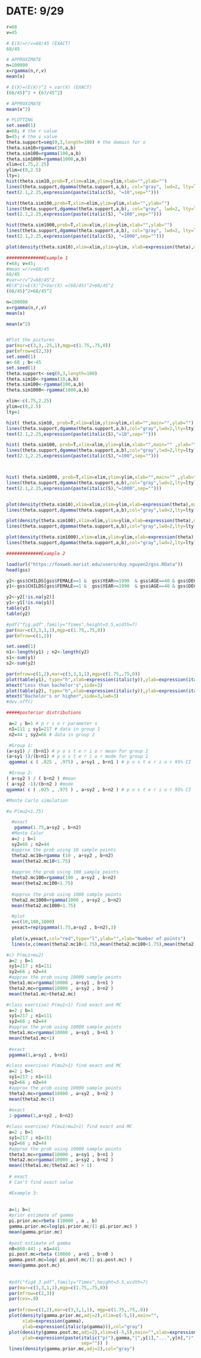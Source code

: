 # DATE: 9/29

```r
r=68
v=45

# E(X)=r/v=68/45 (EXACT)
68/45

# APPROXIMATE
n=100000
x=rgamma(n,r,v)
mean(x)
```


```r
# E(X)=(E(X))^2 + var(X) (EXACT)
(68/45)^2 + (67/45^2)

# APPROXIMATE
mean(x^2)
```

```r
# PLOTTING
set.seed(1)
a=68; # the r value
b=45; # the v value
theta.support=seq(0,3,length=100) # the domain for x
theta.sim10=rgamma(10,a,b)
theta.sim100=rgamma(100,a,b)
theta.sim1000=rgamma(1000,a,b)
xlim=c(.75,2.25)
ylim=c(0,2.5)
lty=1
hist(theta.sim10,prob=T,xlim=xlim,ylim=ylim,xlab="",ylab="")
lines(theta.support,dgamma(theta.support,a,b), col="gray", lwd=2, lty=lty)
text(2.1,2.25,expression(paste(italic(S), "=10",sep="")))
```

```r
hist(theta.sim100,prob=T,xlim=xlim,ylim=ylim,xlab="",ylab="")
lines(theta.support,dgamma(theta.support,a,b), col="gray", lwd=2, lty=lty)
text(2.1,2.25,expression(paste(italic(S), "=100",sep="")))

hist(theta.sim1000,prob=T,xlim=xlim,ylim=ylim,xlab="",ylab="")
lines(theta.support,dgamma(theta.support,a,b), col="gray", lwd=2, lty=lty)
text(2.1,2.25,expression(paste(italic(S), "=1000",sep="")))

plot(density(theta.sim10),xlim=xlim,ylim=ylim, xlab=expression(theta),main="",ylab="")
```

```r
##############Example 1
r=68; v=45;
#mean =r/v=68/45
68/45
#var=r/v^2=68/45^2
#E(X^2)=E(X)^2+Var(X) =(68/45)^2+68/45^2
(68/45)^2+68/45^2

n=100000
x=rgamma(n,r,v)
mean(x)

mean(x^2)


#Plot the pictures
par(mar=c(3,3,.25,1),mgp=c(1.75,.75,0))
par(mfrow=c(2,3))
set.seed(1)
a<-68 ; b<-45
set.seed(1)
theta.support<-seq(0,3,length=100)
theta.sim10<-rgamma(10,a,b)
theta.sim100<-rgamma(100,a,b)
theta.sim1000<-rgamma(1000,a,b)

xlim<-c(.75,2.25)
ylim=c(0,2.5)
lty=1

hist( theta.sim10, prob=T,xlim=xlim,ylim=ylim,xlab="",main="",ylab="")
lines(theta.support,dgamma(theta.support,a,b),col="gray",lwd=2,lty=lty)
text(2.1,2.25,expression(paste(italic(S),"=10",sep="")))

hist( theta.sim100, prob=T,xlim=xlim,ylim=ylim,xlab="",main="" ,ylab="")
lines(theta.support,dgamma(theta.support,a,b),col="gray",lwd=2,lty=lty)
text(2.1,2.25,expression(paste(italic(S),"=100",sep="")))



hist( theta.sim1000, prob=T,xlim=xlim,ylim=ylim,xlab="",main="" ,ylab="")
lines(theta.support,dgamma(theta.support,a,b),col="gray",lwd=2,lty=lty)
text(2.1,2.25,expression(paste(italic(S),"=1000",sep="")))


plot(density(theta.sim10),xlim=xlim,ylim=ylim,xlab=expression(theta),main="",ylab="")
lines(theta.support,dgamma(theta.support,a,b),col="gray",lwd=2,lty=lty)

plot(density(theta.sim100),xlim=xlim,ylim=ylim,xlab=expression(theta),main="",ylab="")
lines(theta.support,dgamma(theta.support,a,b),col="gray",lwd=2,lty=lty)

plot(density(theta.sim1000),xlim=xlim,ylim=ylim,xlab=expression(theta),main="",ylab="")
lines(theta.support,dgamma(theta.support,a,b),col="gray",lwd=2,lty=lty)

```
```r
#############Example 2

load(url("https://foxweb.marist.edu/users/duy.nguyen2/gss.RData"))
head(gss)
```

```r
y2<-gss$CHILDS[gss$FEMALE==1 &  gss$YEAR>=1990  & gss$AGE==40 & gss$DEG>=3 ]
y1<-gss$CHILDS[gss$FEMALE==1 &  gss$YEAR>=1990  & gss$AGE==40 & gss$DEG<3 ]

y2<-y2[!is.na(y2)]
y1<-y1[!is.na(y1)]
table(y1)
table(y2)
```

```r

#pdf("fig.pdf",family="Times",height=3.5,width=7)
par(mar=c(3,3,1,1),mgp=c(1.75,.75,0))
par(mfrow=c(1,2))

set.seed(1) 
n1<-length(y1) ; n2<-length(y2)
s1<-sum(y1)
s2<-sum(y2)

par(mfrow=c(1,2),mar=c(3,3,1,1),mgp=c(1.75,.75,0))
plot(table(y1), type="h",xlab=expression(italic(y)),ylab=expression(italic(n[1](y))),col=gray(.5) ,lwd=3)
mtext("Less than bachelor's",side=3)
plot(table(y2), type="h",xlab=expression(italic(y)),ylab=expression(italic(n[2](y))),col=gray(0),lwd=3)
mtext("Bachelor's or higher",side=3,lwd=3)
#dev.off()
```

```r
#####posterior distributions

 a=2 ; b=1 # p r i o r parameter s
 n1=111 ; sy1=217 # data in group 1
 n2=44 ; sy2=66 # data in group 2

 #Group 1:
(a+sy1) / (b+n1) # p o s t e r i o r mean for group 1
(a+sy1-1)/(b+n1) # p o s t e r i o r mode for group 1
 qgamma( c ( .025 , .975) , a+sy1 , b+n1 ) # p o s t e r i o r 95% CI
```

```r
 #Group 2:
( a+sy2 ) / ( b+n2 ) #mean
( a+sy2 -1)/(b+n2 ) #mode
qgamma( c ( .025 , .975 ) , a+sy2 , b+n2 ) # p o s t e r i o r 95% CI

```

```r
#Monte Carlo simulation

#a P(mu2<1.75)

  #exact 
   pgamma(1.75,a+sy2 , b+n2)
  #Monte Calor
  a=2 ; b=1
  sy2=66 ; n2=44
  #approx the prob using 10 sample points
  theta2.mc10=rgamma (10 , a+sy2 , b+n2)
  mean(theta2.mc10<1.75)
  
  #approx the prob using 100 sample points
  theta2.mc100=rgamma(100 , a+sy2 , b+n2)
  mean(theta2.mc100<1.75)
  
  #approx the prob using 1000 sample points
  theta2.mc1000=rgamma(1000 , a+sy2 , b+n2)
  mean(theta2.mc1000<1.75)
```

```r
  #plot
  x=c(10,100,1000)
  yexact=rep(pgamma(1.75,a+sy2 , b+n2),3)
  
  plot(x,yexact,col="red",type="l",ylab="",xlab="Number of points")
  lines(x,c(mean(theta2.mc10<1.75),mean(theta2.mc100<1.75),mean(theta2.mc1000<1.75)),lty=3)
```

```r
#c) P(mu1>mu2)
 a=2 ; b=1
 sy1=217 ; n1=111
 sy2=66 ; n2=44
 #approx the prob using 10000 sample points
 theta1.mc=rgamma(10000 , a+sy1 , b+n1 )
 theta2.mc=rgamma(10000 , a+sy2 , b+n2 )
 mean(theta1.mc>theta2.mc)

```


```r
#class exercise) P(mu1<1) find exact and MC
 a=2 ; b=1
 sy1=217 ; n1=111
 sy2=66 ; n2=44
 #approx the prob using 10000 sample points
 theta1.mc=rgamma(10000 , a+sy1 , b+n1 )
 mean(theta1.mc<1)
 
 #exact 
 pgamma(1,a+sy1 , b+n1)
```

```r
#class exercise) P(mu2>1) find exact and MC
 a=2 ; b=1
 sy1=217 ; n1=111
 sy2=66 ; n2=44
 #approx the prob using 10000 sample points
 theta2.mc=rgamma(10000 , a+sy2 , b+n2 )
 mean(theta2.mc<1)
 
 #exact 
 1-pgamma(1,a+sy2 , b+n2)

```

```r
#class exercise) P(mu1/mu2>1) find exact and MC
 a=2 ; b=1
 sy1=217 ; n1=111
 sy2=66 ; n2=44
 #approx the prob using 10000 sample points
 theta1.mc=rgamma(10000 , a+sy1 , b+n1 )
 theta2.mc=rgamma(10000 , a+sy2 , b+n2 )
 mean((theta1.mc/theta2.mc) > 1)
 
 # exact 
 # Can't find exact value

```

```r
 #Example 3: 
 
 
 a=1; b=1
 #prior estimate of gamma
 pi.prior.mc=rbeta (10000 , a , b)
 gamma.prior.mc=log(pi.prior.mc/(1-pi.prior.mc) )
 mean(gamma.prior.mc)
 
 #post estimate of gamma
 n0=860-441 ; n1=441
 pi.post.mc=rbeta (10000 , a+n1 , b+n0 )
 gamma.post.mc=log( pi.post.mc/(1-pi.post.mc) )
 mean(gamma.post.mc)
 
 
 #pdf("fig4_3.pdf",family="Times",height=3.5,width=7)
 par(mar=c(3,3,1,1),mgp=c(1.75,.75,0))
 par(mfrow=c(2,3))
 par(cex=.8)
 
 par(mfrow=c(1,2),mar=c(3,3,1,1), mgp=c(1.75,.75,.0))
 plot(density(gamma.prior.mc,adj=2),xlim=c(-5,5),main="", 
      xlab=expression(gamma),
      ylab=expression(italic(p(gamma))),col="gray")
 plot(density(gamma.post.mc,adj=2),xlim=c(-5,5),main="",xlab=expression(gamma),
      ylab=expression(paste(italic("p("),gamma,"|",y[1],"...",y[n],")",
                            sep="")) )
 lines(density(gamma.prior.mc,adj=2),col="gray")
 ```
 
 